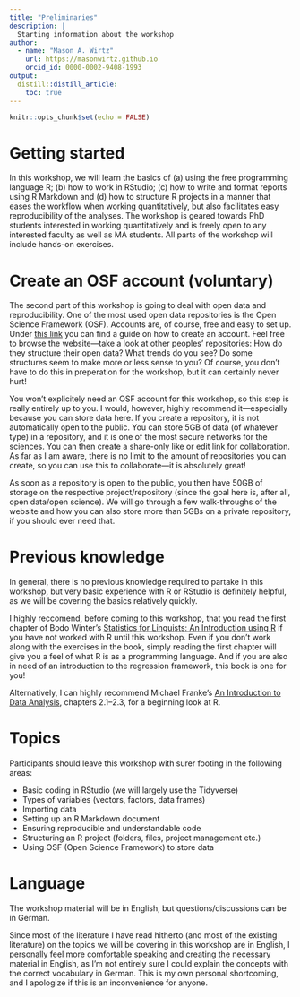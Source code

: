 ```yaml
---
title: "Preliminaries"
description: |
  Starting information about the workshop
author:
  - name: "Mason A. Wirtz"
    url: https://masonwirtz.github.io
    orcid_id: 0000-0002-9408-1993
output:
  distill::distill_article:
    toc: true
---
```


```r
knitr::opts_chunk$set(echo = FALSE)
```

# Getting started

In this workshop, we will learn the basics of (a) using the free programming language R; (b) how to work in RStudio; (c) how to write and format reports using R Markdown and (d) how to structure R projects in a manner that eases the workflow when working quantitatively, but also facilitates easy reproducibility of the analyses. The workshop is geared towards PhD students interested in working quantitatively and is freely open to any interested faculty as well as MA students. All parts of the workshop will include hands-on exercises. 

# Create an OSF account (voluntary)

The second part of this workshop is going to deal with open data and reproducibility. One of the most used open data repositories is the Open Science Framework (OSF). Accounts are, of course, free and easy to set up. Under [this link](https://help.osf.io/hc/en-us/articles/360019929673-Create-an-OSF-Account) you can find a guide on how to create an account. Feel free to browse the website---take a look at other peoples' repositories: How do they structure their open data? What trends do you see? Do some structures seem to make more or less sense to you? Of course, you don't have to do this in preperation for the workshop, but it can certainly never hurt!

You won't explicitely need an OSF account for this workshop, so this step is really entirely up to you. I would, however, highly recommend it---especially because you can store data here. If you create a repository, it is not automatically open to the public. You can store 5GB of data (of whatever type) in a repository, and it is one of the most secure networks for the sciences. You can then create a share-only like or edit link for collaboration. As far as I am aware, there is no limit to the amount of repositories you can create, so you can use this to collaborate---it is absolutely great! 

As soon as a repository is open to the public, you then have 50GB of storage on the respective project/repository (since the goal here is, after all, open data/open science). We will go through a few walk-throughs of the website and how you can also store more than 5GBs on a private repository, if you should ever need that.

# Previous knowledge

In general, there is no previous knowledge required to partake in this workshop, but very basic experience with R or RStudio is definitely helpful, as we will be covering the basics relatively quickly. 

I highly reccomend, before coming to this workshop, that you read the first chapter of Bodo Winter's [Statistics for Linguists: An Introduction using R](https://1lib.at/book/5553579/42251a) if you have not worked with R until this workshop. Even if you don't work along with the exercises in the book, simply reading the first chapter will give you a feel of what R is as a programming language. And if you are also in need of an introduction to the regression framework, this book is one for you!

Alternatively, I can highly recommend Michael Franke's [An Introduction to Data Analysis](https://michael-franke.github.io/intro-data-analysis/Chap-01-01-R.html), chapters 2.1--2.3, for a beginning look at R. 

# Topics

Participants should leave this workshop with surer footing in the following areas: 

* Basic coding in RStudio (we will largely use the Tidyverse) 
* Types of variables (vectors, factors, data frames)
* Importing data
* Setting up an R Markdown document
* Ensuring reproducible and understandable code
* Structuring an R project (folders, files, project management etc.)
* Using OSF (Open Science Framework) to store data

# Language

The workshop material will be in English, but questions/discussions can be in German. 

Since most of the literature I have read hitherto (and most of the existing literature) on the topics we will be covering in this workshop are in English, I personally feel more comfortable speaking and creating the necessary material in English, as I'm not entirely sure I could explain the concepts with the correct vocabulary in German. This is my own personal shortcoming, and I apologize if this is an inconvenience for anyone.


